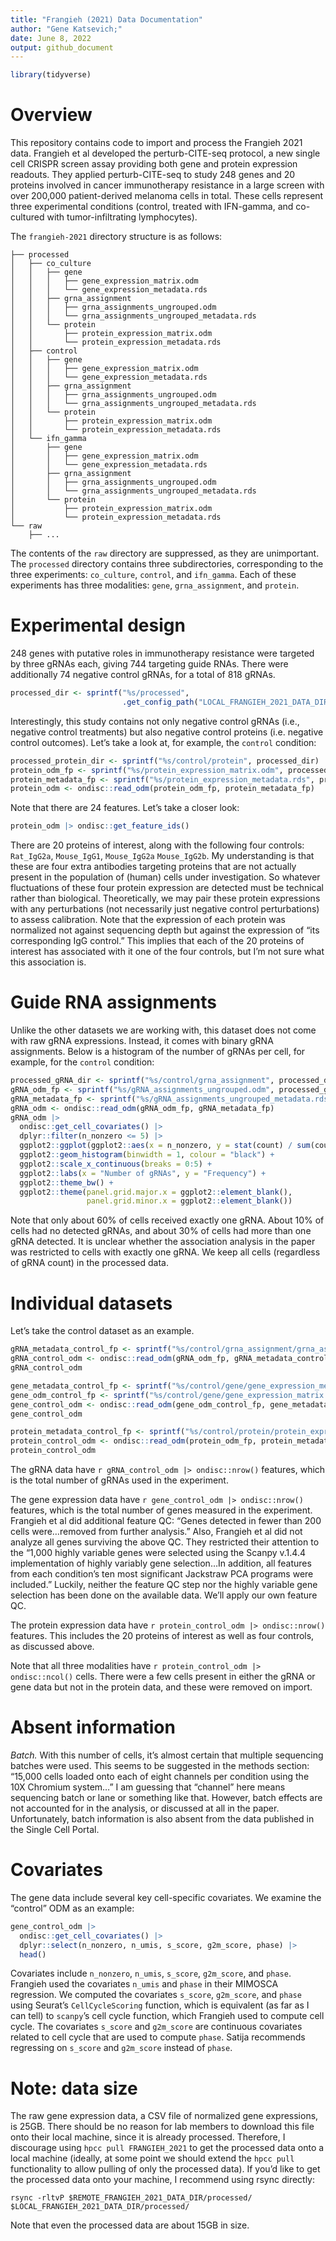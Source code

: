 ```yaml
---
title: "Frangieh (2021) Data Documentation"
author: "Gene Katsevich;"
date: June 8, 2022
output: github_document 
---
```


```r
library(tidyverse)
```

# Overview 

This repository contains code to import and process the Frangieh 2021 data. Frangieh et al developed the perturb-CITE-seq protocol, a new single cell CRISPR screen assay providing both gene and protein expression readouts. They applied perturb-CITE-seq to study 248 genes and 20 proteins involved in cancer immunotherapy resistance in a large screen with over 200,000 patient-derived melanoma cells in total. These cells represent three experimental conditions (control, treated with IFN-gamma, and co-cultured with tumor-infiltrating lymphocytes). 

The `frangieh-2021` directory structure is as follows:
```
├── processed
│   ├── co_culture
│   │   ├── gene
│   │   │   ├── gene_expression_matrix.odm
│   │   │   └── gene_expression_metadata.rds
│   │   ├── grna_assignment
│   │   │   ├── grna_assignments_ungrouped.odm
│   │   │   └── grna_assignments_ungrouped_metadata.rds
│   │   └── protein
│   │       ├── protein_expression_matrix.odm
│   │       └── protein_expression_metadata.rds
│   ├── control
│   │   ├── gene
│   │   │   ├── gene_expression_matrix.odm
│   │   │   └── gene_expression_metadata.rds
│   │   ├── grna_assignment
│   │   │   ├── grna_assignments_ungrouped.odm
│   │   │   └── grna_assignments_ungrouped_metadata.rds
│   │   └── protein
│   │       ├── protein_expression_matrix.odm
│   │       └── protein_expression_metadata.rds
│   └── ifn_gamma
│       ├── gene
│       │   ├── gene_expression_matrix.odm
│       │   └── gene_expression_metadata.rds
│       ├── grna_assignment
│       │   ├── grna_assignments_ungrouped.odm
│       │   └── grna_assignments_ungrouped_metadata.rds
│       └── protein
│           ├── protein_expression_matrix.odm
│           └── protein_expression_metadata.rds
└── raw
    ├── ...
```

The contents of the `raw` directory are suppressed, as they are unimportant. The `processed` directory contains three subdirectories, corresponding to the three experiments: `co_culture`, `control`, and `ifn_gamma`. Each of these experiments has three modalities: `gene`, `grna_assignment`, and `protein`.

# Experimental design

248 genes with putative roles in immunotherapy resistance were targeted by three gRNAs each, giving 744 targeting guide RNAs. There were additionally 74 negative control gRNAs, for a total of 818 gRNAs. 
```r
processed_dir <- sprintf("%s/processed", 
                         .get_config_path("LOCAL_FRANGIEH_2021_DATA_DIR"))
```

Interestingly, this study contains not only negative control gRNAs (i.e., negative control treatments) but also negative control proteins (i.e. negative control outcomes). Let's take a look at, for example, the `control` condition:
```r
processed_protein_dir <- sprintf("%s/control/protein", processed_dir)
protein_odm_fp <- sprintf("%s/protein_expression_matrix.odm", processed_protein_dir)
protein_metadata_fp <- sprintf("%s/protein_expression_metadata.rds", processed_protein_dir)
protein_odm <- ondisc::read_odm(protein_odm_fp, protein_metadata_fp)
```
Note that there are 24 features. Let's take a closer look:
```r
protein_odm |> ondisc::get_feature_ids()
```
There are 20 proteins of interest, along with the following four controls: `Rat_IgG2a`, `Mouse_IgG1`, `Mouse_IgG2a` `Mouse_IgG2b`. My understanding is that these are four extra antibodies targeting proteins that are not actually present in the population of (human) cells under investigation. So whatever fluctuations of these four protein expression are detected must be technical rather than biological. Theoretically, we may pair these protein expressions with any perturbations (not necessarily just negative control perturbations) to assess calibration. Note that the expression of each protein was normalized not against sequencing depth but against the expression of "its corresponding IgG control." This implies that each of the 20 proteins of interest has associated with it one of the four controls, but I'm not sure what this association is. 

# Guide RNA assignments

Unlike the other datasets we are working with, this dataset does not come with raw gRNA expressions. Instead, it comes with binary gRNA assignments. Below is a histogram of the number of gRNAs per cell, for example, for the `control` condition:
```r
processed_gRNA_dir <- sprintf("%s/control/grna_assignment", processed_dir)
gRNA_odm_fp <- sprintf("%s/gRNA_assignments_ungrouped.odm", processed_gRNA_dir)
gRNA_metadata_fp <- sprintf("%s/gRNA_assignments_ungrouped_metadata.rds", processed_gRNA_dir)
gRNA_odm <- ondisc::read_odm(gRNA_odm_fp, gRNA_metadata_fp)
gRNA_odm |> 
  ondisc::get_cell_covariates() |>
  dplyr::filter(n_nonzero <= 5) |>
  ggplot2::ggplot(ggplot2::aes(x = n_nonzero, y = stat(count) / sum(count))) +
  ggplot2::geom_histogram(binwidth = 1, colour = "black") +
  ggplot2::scale_x_continuous(breaks = 0:5) +
  ggplot2::labs(x = "Number of gRNAs", y = "Frequency") +
  ggplot2::theme_bw() +
  ggplot2::theme(panel.grid.major.x = ggplot2::element_blank(),
                 panel.grid.minor.x = ggplot2::element_blank())
```

Note that only about 60% of cells received exactly one gRNA. About 10% of cells had no detected gRNAs, and about 30% of cells had more than one gRNA detected. It is unclear whether the association analysis in the paper was restricted to cells with exactly one gRNA. We keep all cells (regardless of gRNA count) in the processed data. 

# Individual datasets

Let's take the control dataset as an example.

```r
gRNA_metadata_control_fp <- sprintf("%s/control/grna_assignment/grna_assignments_ungrouped_metadata.rds", processed_dir)
gRNA_control_odm <- ondisc::read_odm(gRNA_odm_fp, gRNA_metadata_control_fp)
gRNA_control_odm

gene_metadata_control_fp <- sprintf("%s/control/gene/gene_expression_metadata.rds", processed_dir)
gene_odm_control_fp <- sprintf("%s/control/gene/gene_expression_matrix.odm", processed_dir)
gene_control_odm <- ondisc::read_odm(gene_odm_control_fp, gene_metadata_control_fp)
gene_control_odm

protein_metadata_control_fp <- sprintf("%s/control/protein/protein_expression_metadata.rds", processed_dir)
protein_control_odm <- ondisc::read_odm(protein_odm_fp, protein_metadata_control_fp)
protein_control_odm
```

The gRNA data have `r gRNA_control_odm |> ondisc::nrow()` features, which is the total number of gRNAs used in the experiment.

The gene expression data have `r gene_control_odm |> ondisc::nrow()` features, which is the total number of genes measured in the experiment. Frangieh et al did additional feature QC: "Genes detected in fewer than 200 cells were...removed from further analysis." Also, Frangieh et al did not analyze all genes surviving the above QC. They restricted their attention to the "1,000 highly variable genes were selected using the Scanpy v.1.4.4 implementation of highly variably gene selection...In addition, all features
from each condition’s ten most significant Jackstraw PCA programs were included." Luckily, neither the feature QC step nor the highly variable gene selection has been done on the available data. We'll apply our own feature QC. 

The protein expression data have `r protein_control_odm |> ondisc::nrow()` features. This includes the 20 proteins of interest as well as four controls, as discussed above.

Note that all three modalities have `r protein_control_odm |> ondisc::ncol()` cells. There were a few cells present in either the gRNA or gene data but not in the protein data, and these were removed on import.

# Absent information

*Batch.* With this number of cells, it's almost certain that multiple sequencing batches were used. This seems to be suggested in the methods section: "15,000 cells loaded onto each of eight channels per condition using the 10X Chromium system..." I am guessing that "channel" here means sequencing batch or lane or something like that. However, batch effects are not accounted for in the analysis, or discussed at all in the paper. Unfortunately, batch information is also absent from the data published in the Single Cell Portal.

# Covariates

The gene data include several key cell-specific covariates. We examine the "control" ODM as an example:

```r
gene_control_odm |>
  ondisc::get_cell_covariates() |>
  dplyr::select(n_nonzero, n_umis, s_score, g2m_score, phase) |>
  head()
```

Covariates include `n_nonzero`, `n_umis`, `s_score`, `g2m_score`, and `phase`. Frangieh used the covariates `n_umis` and `phase` in their MIMOSCA regression. We computed the covariates `s_score`, `g2m_score`, and `phase` using Seurat's `CellCycleScoring` function, which is equivalent (as far as I can tell) to `scanpy`'s cell cycle function, which Frangieh used to compute cell cycle. The covariates `s_score` and `g2m_score` are continuous covariates related to cell cycle that are used to compute `phase`. Satija recommends regressing on `s_score` and `g2m_score` instead of `phase`.

# Note: data size 

The raw gene expression data, a CSV file of normalized gene expressions, is 25GB. There should be no reason for lab members to download this file onto their local machine, since it is already processed. Therefore, I discourage using `hpcc pull FRANGIEH_2021` to get the processed data onto a local machine (ideally, at some point we should extend the `hpcc pull` functionality to allow pulling of only the processed data). If you'd like to get the processed data onto your machine, I recommend using rsync directly: 
```
rsync -rltvP $REMOTE_FRANGIEH_2021_DATA_DIR/processed/ $LOCAL_FRANGIEH_2021_DATA_DIR/processed/
``` 
Note that even the processed data are about 15GB in size.
